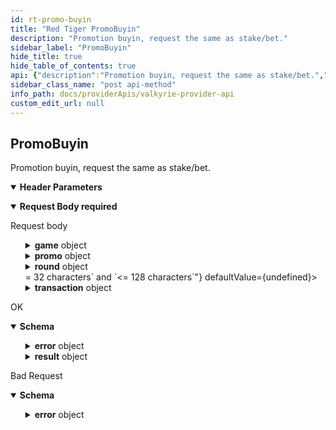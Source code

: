 ```yaml
---
id: rt-promo-buyin
title: "Red Tiger PromoBuyin"
description: "Promotion buyin, request the same as stake/bet."
sidebar_label: "PromoBuyin"
hide_title: true
hide_table_of_contents: true
api: {"description":"Promotion buyin, request the same as stake/bet.","operationId":"RTPromoBuyin","parameters":[{"description":"API Key","in":"header","name":"Authorization","required":true,"schema":{"type":"string"}}],"requestBody":{"content":{"application/json":{"schema":{"properties":{"casino":{"maxLength":50,"type":"string"},"currency":{"maxLength":8,"type":"string"},"game":{"properties":{"key":{"maxLength":128,"type":"string"},"type":{"type":"string"},"version":{"maxLength":128,"type":"string"}},"type":"object"},"ip":{"type":"string"},"promo":{"properties":{"campaignCode":{"maxLength":64,"type":"string"},"campaignId":{"type":"integer"},"instanceCode":{"maxLength":64,"type":"string"},"instanceId":{"type":"integer"},"type":{"type":"string"}},"type":"object"},"round":{"properties":{"ends":{"type":"boolean"},"id":{"maxLength":32,"type":"string"},"starts":{"type":"boolean"}},"type":"object"},"token":{"maxLength":128,"minLength":32,"type":"string"},"transaction":{"properties":{"details":{"properties":{"game":{"type":"number"},"jackpot":{"type":"number"}},"type":"object"},"id":{"maxLength":32,"type":"string"},"stake":{"type":"number"},"stakePromo":{"type":"number"}},"type":"object"},"userId":{"maxLength":36,"type":"string"}},"required":["token"],"type":"object"}}},"description":"Request body","required":true},"responses":{"200":{"description":"OK","content":{"application/json":{"schema":{"properties":{"error":{"properties":{"code":{"enum":[100,200,201,301,302,303,304,305,306,400,401,500,501],"type":"integer","x-enum-varnames":["APIAuthError","InvalidInput","GenericError","NotAuthorized","UserNotFound","BannedUser","InsufficientFunds","InvalidUserCurrency","UserLimitedPlaying","TransactionNotFound","DuplicateTransaction","InternalServerError","UnderMaintenanceMode"]},"message":{"type":"string"}},"type":"object"},"result":{"properties":{"balance":{"properties":{"bonus":{"type":"number"},"cash":{"type":"number"}},"type":"object"},"currency":{"maxLength":8,"type":"string"},"id":{"type":"string"},"stake":{"properties":{"bonus":{"type":"number"},"cash":{"type":"number"}},"type":"object"},"token":{"maxLength":128,"minLength":32,"type":"string"}},"type":"object"},"success":{"type":"boolean"}},"type":"object"}}}},"400":{"description":"Bad Request","content":{"application/json":{"schema":{"properties":{"error":{"properties":{"code":{"enum":[100,200,201,301,302,303,304,305,306,400,401,500,501],"type":"integer","x-enum-varnames":["APIAuthError","InvalidInput","GenericError","NotAuthorized","UserNotFound","BannedUser","InsufficientFunds","InvalidUserCurrency","UserLimitedPlaying","TransactionNotFound","DuplicateTransaction","InternalServerError","UnderMaintenanceMode"]},"message":{"type":"string"}},"type":"object"},"success":{"type":"boolean"}},"type":"object"}}}}},"tags":["Red Tiger"],"method":"post","path":"/providers/redtiger/promo/buyin","servers":[{"url":"http://localhost:8083"}],"jsonRequestBodyExample":{"casino":"string","currency":"string","game":{"key":"string","type":"string","version":"string"},"ip":"string","promo":{"campaignCode":"string","campaignId":0,"instanceCode":"string","instanceId":0,"type":"string"},"round":{"ends":true,"id":"string","starts":true},"token":"string","transaction":{"details":{"game":0,"jackpot":0},"id":"string","stake":0,"stakePromo":0},"userId":"string"},"info":{"contact":{},"description":"The exposed endpoints by the enabled game provider modules.","title":"Valkyrie Provider API","version":"-"},"postman":{"name":"PromoBuyin","description":{"content":"Promotion buyin, request the same as stake/bet.","type":"text/plain"},"url":{"path":["providers","redtiger","promo","buyin"],"host":["{{baseUrl}}"],"query":[],"variable":[]},"header":[{"key":"Content-Type","value":"application/json"},{"key":"Accept","value":"application/json"}],"method":"POST","body":{"mode":"raw","raw":"\"\"","options":{"raw":{"language":"json"}}}}}
sidebar_class_name: "post api-method"
info_path: docs/providerApis/valkyrie-provider-api
custom_edit_url: null
---
```


## PromoBuyin



Promotion buyin, request the same as stake/bet.

<details style={{"marginBottom":"1rem"}} data-collapsed={false} open={true}><summary style={{}}><strong>Header Parameters</strong></summary><div><ul><ParamsItem className={"paramsItem"} param={{"description":"API Key","in":"header","name":"Authorization","required":true,"schema":{"type":"string"}}}></ParamsItem></ul></div></details><MimeTabs><TabItem label={"application/json"} value={"application/json-schema"}><details style={{}} data-collapsed={false} open={true}><summary style={{"textAlign":"left"}}><strong>Request Body</strong><strong style={{"fontSize":"var(--ifm-code-font-size)","color":"var(--openapi-required)"}}> required</strong></summary><div style={{"textAlign":"left","marginLeft":"1rem"}}><div style={{"marginTop":"1rem","marginBottom":"1rem"}}>

Request body

</div></div><ul style={{"marginLeft":"1rem"}}><SchemaItem collapsible={false} name={"casino"} required={false} deprecated={undefined} schemaDescription={undefined} schemaName={"string"} qualifierMessage={"**Possible values:** `<= 50 characters`"} defaultValue={undefined}></SchemaItem><SchemaItem collapsible={false} name={"currency"} required={false} deprecated={undefined} schemaDescription={undefined} schemaName={"string"} qualifierMessage={"**Possible values:** `<= 8 characters`"} defaultValue={undefined}></SchemaItem><SchemaItem collapsible={true} className={"schemaItem"}><details style={{}}><summary style={{}}><strong>game</strong><span style={{"opacity":"0.6"}}> object</span></summary><div style={{"marginLeft":"1rem"}}><SchemaItem collapsible={false} name={"key"} required={false} deprecated={undefined} schemaDescription={undefined} schemaName={"string"} qualifierMessage={"**Possible values:** `<= 128 characters`"} defaultValue={undefined}></SchemaItem><SchemaItem collapsible={false} name={"type"} required={false} deprecated={undefined} schemaDescription={undefined} schemaName={"string"} qualifierMessage={undefined} defaultValue={undefined}></SchemaItem><SchemaItem collapsible={false} name={"version"} required={false} deprecated={undefined} schemaDescription={undefined} schemaName={"string"} qualifierMessage={"**Possible values:** `<= 128 characters`"} defaultValue={undefined}></SchemaItem></div></details></SchemaItem><SchemaItem collapsible={false} name={"ip"} required={false} deprecated={undefined} schemaDescription={undefined} schemaName={"string"} qualifierMessage={undefined} defaultValue={undefined}></SchemaItem><SchemaItem collapsible={true} className={"schemaItem"}><details style={{}}><summary style={{}}><strong>promo</strong><span style={{"opacity":"0.6"}}> object</span></summary><div style={{"marginLeft":"1rem"}}><SchemaItem collapsible={false} name={"campaignCode"} required={false} deprecated={undefined} schemaDescription={undefined} schemaName={"string"} qualifierMessage={"**Possible values:** `<= 64 characters`"} defaultValue={undefined}></SchemaItem><SchemaItem collapsible={false} name={"campaignId"} required={false} deprecated={undefined} schemaDescription={undefined} schemaName={"integer"} qualifierMessage={undefined} defaultValue={undefined}></SchemaItem><SchemaItem collapsible={false} name={"instanceCode"} required={false} deprecated={undefined} schemaDescription={undefined} schemaName={"string"} qualifierMessage={"**Possible values:** `<= 64 characters`"} defaultValue={undefined}></SchemaItem><SchemaItem collapsible={false} name={"instanceId"} required={false} deprecated={undefined} schemaDescription={undefined} schemaName={"integer"} qualifierMessage={undefined} defaultValue={undefined}></SchemaItem><SchemaItem collapsible={false} name={"type"} required={false} deprecated={undefined} schemaDescription={undefined} schemaName={"string"} qualifierMessage={undefined} defaultValue={undefined}></SchemaItem></div></details></SchemaItem><SchemaItem collapsible={true} className={"schemaItem"}><details style={{}}><summary style={{}}><strong>round</strong><span style={{"opacity":"0.6"}}> object</span></summary><div style={{"marginLeft":"1rem"}}><SchemaItem collapsible={false} name={"ends"} required={false} deprecated={undefined} schemaDescription={undefined} schemaName={"boolean"} qualifierMessage={undefined} defaultValue={undefined}></SchemaItem><SchemaItem collapsible={false} name={"id"} required={false} deprecated={undefined} schemaDescription={undefined} schemaName={"string"} qualifierMessage={"**Possible values:** `<= 32 characters`"} defaultValue={undefined}></SchemaItem><SchemaItem collapsible={false} name={"starts"} required={false} deprecated={undefined} schemaDescription={undefined} schemaName={"boolean"} qualifierMessage={undefined} defaultValue={undefined}></SchemaItem></div></details></SchemaItem><SchemaItem collapsible={false} name={"token"} required={true} deprecated={undefined} schemaDescription={undefined} schemaName={"string"} qualifierMessage={"**Possible values:** `>= 32 characters` and `<= 128 characters`"} defaultValue={undefined}></SchemaItem><SchemaItem collapsible={true} className={"schemaItem"}><details style={{}}><summary style={{}}><strong>transaction</strong><span style={{"opacity":"0.6"}}> object</span></summary><div style={{"marginLeft":"1rem"}}><SchemaItem collapsible={true} className={"schemaItem"}><details style={{}}><summary style={{}}><strong>details</strong><span style={{"opacity":"0.6"}}> object</span></summary><div style={{"marginLeft":"1rem"}}><SchemaItem collapsible={false} name={"game"} required={false} deprecated={undefined} schemaDescription={undefined} schemaName={"number"} qualifierMessage={undefined} defaultValue={undefined}></SchemaItem><SchemaItem collapsible={false} name={"jackpot"} required={false} deprecated={undefined} schemaDescription={undefined} schemaName={"number"} qualifierMessage={undefined} defaultValue={undefined}></SchemaItem></div></details></SchemaItem><SchemaItem collapsible={false} name={"id"} required={false} deprecated={undefined} schemaDescription={undefined} schemaName={"string"} qualifierMessage={"**Possible values:** `<= 32 characters`"} defaultValue={undefined}></SchemaItem><SchemaItem collapsible={false} name={"stake"} required={false} deprecated={undefined} schemaDescription={undefined} schemaName={"number"} qualifierMessage={undefined} defaultValue={undefined}></SchemaItem><SchemaItem collapsible={false} name={"stakePromo"} required={false} deprecated={undefined} schemaDescription={undefined} schemaName={"number"} qualifierMessage={undefined} defaultValue={undefined}></SchemaItem></div></details></SchemaItem><SchemaItem collapsible={false} name={"userId"} required={false} deprecated={undefined} schemaDescription={undefined} schemaName={"string"} qualifierMessage={"**Possible values:** `<= 36 characters`"} defaultValue={undefined}></SchemaItem></ul></details></TabItem></MimeTabs><div><ApiTabs><TabItem label={"200"} value={"200"}><div>

OK

</div><div><MimeTabs schemaType={"response"}><TabItem label={"application/json"} value={"application/json"}><SchemaTabs><TabItem label={"Schema"} value={"Schema"}><details style={{}} data-collapsed={false} open={true}><summary style={{"textAlign":"left"}}><strong>Schema</strong></summary><div style={{"textAlign":"left","marginLeft":"1rem"}}></div><ul style={{"marginLeft":"1rem"}}><SchemaItem collapsible={true} className={"schemaItem"}><details style={{}}><summary style={{}}><strong>error</strong><span style={{"opacity":"0.6"}}> object</span></summary><div style={{"marginLeft":"1rem"}}><SchemaItem collapsible={false} name={"code"} required={false} deprecated={undefined} schemaDescription={undefined} schemaName={"integer"} qualifierMessage={"**Possible values:** [`100`, `200`, `201`, `301`, `302`, `303`, `304`, `305`, `306`, `400`, `401`, `500`, `501`]"} defaultValue={undefined}></SchemaItem><SchemaItem collapsible={false} name={"message"} required={false} deprecated={undefined} schemaDescription={undefined} schemaName={"string"} qualifierMessage={undefined} defaultValue={undefined}></SchemaItem></div></details></SchemaItem><SchemaItem collapsible={true} className={"schemaItem"}><details style={{}}><summary style={{}}><strong>result</strong><span style={{"opacity":"0.6"}}> object</span></summary><div style={{"marginLeft":"1rem"}}><SchemaItem collapsible={true} className={"schemaItem"}><details style={{}}><summary style={{}}><strong>balance</strong><span style={{"opacity":"0.6"}}> object</span></summary><div style={{"marginLeft":"1rem"}}><SchemaItem collapsible={false} name={"bonus"} required={false} deprecated={undefined} schemaDescription={undefined} schemaName={"number"} qualifierMessage={undefined} defaultValue={undefined}></SchemaItem><SchemaItem collapsible={false} name={"cash"} required={false} deprecated={undefined} schemaDescription={undefined} schemaName={"number"} qualifierMessage={undefined} defaultValue={undefined}></SchemaItem></div></details></SchemaItem><SchemaItem collapsible={false} name={"currency"} required={false} deprecated={undefined} schemaDescription={undefined} schemaName={"string"} qualifierMessage={"**Possible values:** `<= 8 characters`"} defaultValue={undefined}></SchemaItem><SchemaItem collapsible={false} name={"id"} required={false} deprecated={undefined} schemaDescription={undefined} schemaName={"string"} qualifierMessage={undefined} defaultValue={undefined}></SchemaItem><SchemaItem collapsible={true} className={"schemaItem"}><details style={{}}><summary style={{}}><strong>stake</strong><span style={{"opacity":"0.6"}}> object</span></summary><div style={{"marginLeft":"1rem"}}><SchemaItem collapsible={false} name={"bonus"} required={false} deprecated={undefined} schemaDescription={undefined} schemaName={"number"} qualifierMessage={undefined} defaultValue={undefined}></SchemaItem><SchemaItem collapsible={false} name={"cash"} required={false} deprecated={undefined} schemaDescription={undefined} schemaName={"number"} qualifierMessage={undefined} defaultValue={undefined}></SchemaItem></div></details></SchemaItem><SchemaItem collapsible={false} name={"token"} required={false} deprecated={undefined} schemaDescription={undefined} schemaName={"string"} qualifierMessage={"**Possible values:** `>= 32 characters` and `<= 128 characters`"} defaultValue={undefined}></SchemaItem></div></details></SchemaItem><SchemaItem collapsible={false} name={"success"} required={false} deprecated={undefined} schemaDescription={undefined} schemaName={"boolean"} qualifierMessage={undefined} defaultValue={undefined}></SchemaItem></ul></details></TabItem><TabItem label={"Example (from schema)"} value={"Example (from schema)"}><ResponseSamples responseExample={"{\n  \"error\": {\n    \"code\": 100,\n    \"message\": \"string\"\n  },\n  \"result\": {\n    \"balance\": {\n      \"bonus\": 0,\n      \"cash\": 0\n    },\n    \"currency\": \"string\",\n    \"id\": \"string\",\n    \"stake\": {\n      \"bonus\": 0,\n      \"cash\": 0\n    },\n    \"token\": \"string\"\n  },\n  \"success\": true\n}"} language={"json"}></ResponseSamples></TabItem></SchemaTabs></TabItem></MimeTabs></div></TabItem><TabItem label={"400"} value={"400"}><div>

Bad Request

</div><div><MimeTabs schemaType={"response"}><TabItem label={"application/json"} value={"application/json"}><SchemaTabs><TabItem label={"Schema"} value={"Schema"}><details style={{}} data-collapsed={false} open={true}><summary style={{"textAlign":"left"}}><strong>Schema</strong></summary><div style={{"textAlign":"left","marginLeft":"1rem"}}></div><ul style={{"marginLeft":"1rem"}}><SchemaItem collapsible={true} className={"schemaItem"}><details style={{}}><summary style={{}}><strong>error</strong><span style={{"opacity":"0.6"}}> object</span></summary><div style={{"marginLeft":"1rem"}}><SchemaItem collapsible={false} name={"code"} required={false} deprecated={undefined} schemaDescription={undefined} schemaName={"integer"} qualifierMessage={"**Possible values:** [`100`, `200`, `201`, `301`, `302`, `303`, `304`, `305`, `306`, `400`, `401`, `500`, `501`]"} defaultValue={undefined}></SchemaItem><SchemaItem collapsible={false} name={"message"} required={false} deprecated={undefined} schemaDescription={undefined} schemaName={"string"} qualifierMessage={undefined} defaultValue={undefined}></SchemaItem></div></details></SchemaItem><SchemaItem collapsible={false} name={"success"} required={false} deprecated={undefined} schemaDescription={undefined} schemaName={"boolean"} qualifierMessage={undefined} defaultValue={undefined}></SchemaItem></ul></details></TabItem><TabItem label={"Example (from schema)"} value={"Example (from schema)"}><ResponseSamples responseExample={"{\n  \"error\": {\n    \"code\": 100,\n    \"message\": \"string\"\n  },\n  \"success\": true\n}"} language={"json"}></ResponseSamples></TabItem></SchemaTabs></TabItem></MimeTabs></div></TabItem></ApiTabs></div>